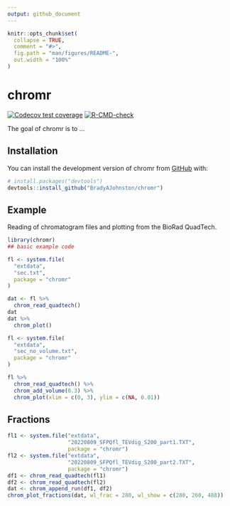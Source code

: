 ```yaml
---
output: github_document
---
```


<!-- README.md is generated from README.Rmd. Please edit that file -->

```r
knitr::opts_chunk$set(
  collapse = TRUE,
  comment = "#>",
  fig.path = "man/figures/README-",
  out.width = "100%"
)
```

# chromr

<!-- badges: start -->

[![Codecov test coverage](https://codecov.io/gh/BradyAJohnston/chromr/branch/main/graph/badge.svg)](https://app.codecov.io/gh/BradyAJohnston/chromr?branch=main) [![R-CMD-check](https://github.com/BradyAJohnston/chromr/actions/workflows/R-CMD-check.yaml/badge.svg)](https://github.com/BradyAJohnston/chromr/actions/workflows/R-CMD-check.yaml)

<!-- badges: end -->

The goal of chromr is to ...

## Installation

You can install the development version of chromr from [GitHub](https://github.com/) with:

``` r
# install.packages("devtools")
devtools::install_github("BradyAJohnston/chromr")
```

## Example

Reading of chromatogram files and plotting from the BioRad QuadTech.

```r
library(chromr)
## basic example code
```

```r
fl <- system.file(
  "extdata",
  "sec.txt", 
  package = "chromr"
)

dat <- fl %>% 
  chrom_read_quadtech()
dat
dat %>%
  chrom_plot()
```

```r
fl <- system.file(
  "extdata",
  "sec_no_volume.txt", 
  package = "chromr"
)

fl %>% 
  chrom_read_quadtech() %>% 
  chrom_add_volume(0.3) %>% 
  chrom_plot(xlim = c(0, 3), ylim = c(NA, 0.01))

```

## Fractions

```r
fl1 <- system.file("extdata",
                   "20220809_SFPQfl_TEVdig_S200_part1.TXT",
                   package = "chromr")
fl2 <- system.file("extdata",
                   "20220809_SFPQfl_TEVdig_S200_part2.TXT",
                   package = "chromr")
df1 <- chrom_read_quadtech(fl1)
df2 <- chrom_read_quadtech(fl2)
dat <- chrom_append_run(df1, df2)
chrom_plot_fractions(dat, wl_frac = 280, wl_show = c(280, 260, 488))
```

